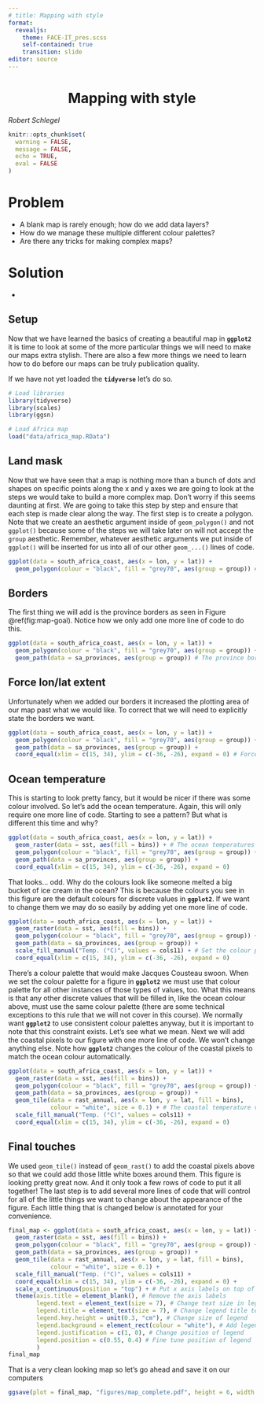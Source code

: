 ```yaml
---
# title: Mapping with style
format:
  revealjs:
    theme: FACE-IT_pres.scss
    self-contained: true
    transition: slide
editor: source
---
```


# Mapping with style {background-color="#008980" style="text-align: center"}

*Robert Schlegel*

```r
knitr::opts_chunk$set(
  warning = FALSE, 
  message = FALSE,
  echo = TRUE,
  eval = FALSE
)
```


# Problem

-   A blank map is rarely enough; how do we add data layers?
-   How do we manage these multiple different colour palettes?
-   Are there any tricks for making complex maps?

# Solution

-   


## Setup

Now that we have learned the basics of creating a beautiful map in **`ggplot2`** it is time to look at some of the more particular things we will need to make our maps extra stylish. There are also a few more things we need to learn how to do before our maps can be truly publication quality.

If we have not yet loaded the **`tidyverse`** let's do so.

```r
# Load libraries
library(tidyverse)
library(scales)
library(ggsn)

# Load Africa map
load("data/africa_map.RData")
```

## Land mask

Now that we have seen that a map is nothing more than a bunch of dots and shapes on specific points along the x and y axes we are going to look at the steps we would take to build a more complex map. Don't worry if this seems daunting at first. We are going to take this step by step and ensure that each step is made clear along the way. The first step is to create a polygon. Note that we create an aesthetic argument inside of `geom_polygon()` and not `ggplot()` because some of the steps we will take later on will not accept the `group` aesthetic. Remember, whatever aesthetic arguments we put inside of `ggplot()` will be inserted for us into all of our other `geom_...()` lines of code.

```r
ggplot(data = south_africa_coast, aes(x = lon, y = lat)) +
  geom_polygon(colour = "black", fill = "grey70", aes(group = group)) # The land mask
```

## Borders

The first thing we will add is the province borders as seen in Figure \@ref(fig:map-goal). Notice how we only add one more line of code to do this.

```r
ggplot(data = south_africa_coast, aes(x = lon, y = lat)) +
  geom_polygon(colour = "black", fill = "grey70", aes(group = group)) +
  geom_path(data = sa_provinces, aes(group = group)) # The province borders
```

## Force lon/lat extent

Unfortunately when we added our borders it increased the plotting area of our map past what we would like. To correct that we will need to explicitly state the borders we want.

```r
ggplot(data = south_africa_coast, aes(x = lon, y = lat)) +
  geom_polygon(colour = "black", fill = "grey70", aes(group = group)) +
  geom_path(data = sa_provinces, aes(group = group)) + 
  coord_equal(xlim = c(15, 34), ylim = c(-36, -26), expand = 0) # Force lon/lat extent
```

## Ocean temperature

This is starting to look pretty fancy, but it would be nicer if there was some colour involved. So let's add the ocean temperature. Again, this will only require one more line of code. Starting to see a pattern? But what is different this time and why?

```r
ggplot(data = south_africa_coast, aes(x = lon, y = lat)) +
  geom_raster(data = sst, aes(fill = bins)) + # The ocean temperatures
  geom_polygon(colour = "black", fill = "grey70", aes(group = group)) +
  geom_path(data = sa_provinces, aes(group = group)) +
  coord_equal(xlim = c(15, 34), ylim = c(-36, -26), expand = 0)
```

That looks... odd. Why do the colours look like someone melted a big bucket of ice cream in the ocean? This is because the colours you see in this figure are the default colours for discrete values in **`ggplot2`**. If we want to change them we may do so easily by adding yet one more line of code.

```r
ggplot(data = south_africa_coast, aes(x = lon, y = lat)) +
  geom_raster(data = sst, aes(fill = bins)) +
  geom_polygon(colour = "black", fill = "grey70", aes(group = group)) +
  geom_path(data = sa_provinces, aes(group = group)) +
  scale_fill_manual("Temp. (°C)", values = cols11) + # Set the colour palette
  coord_equal(xlim = c(15, 34), ylim = c(-36, -26), expand = 0)
```

There's a colour palette that would make Jacques Cousteau swoon. When we set the colour palette for a figure in **`ggplot2`** we must use that colour palette for all other instances of those types of values, too. What this means is that any other discrete values that will be filled in, like the ocean colour above, must use the same colour palette (there are some technical exceptions to this rule that we will not cover in this course). We normally want **`ggplot2`** to use consistent colour palettes anyway, but it is important to note that this constraint exists. Let's see what we mean. Next we will add the coastal pixels to our figure with one more line of code. We won't change anything else. Note how **`ggplot2`** changes the colour of the coastal pixels to match the ocean colour automatically.

```r
ggplot(data = south_africa_coast, aes(x = lon, y = lat)) +
  geom_raster(data = sst, aes(fill = bins)) +
  geom_polygon(colour = "black", fill = "grey70", aes(group = group)) +
  geom_path(data = sa_provinces, aes(group = group)) +
  geom_tile(data = rast_annual, aes(x = lon, y = lat, fill = bins), 
            colour = "white", size = 0.1) + # The coastal temperature values
  scale_fill_manual("Temp. (°C)", values = cols11) +
  coord_equal(xlim = c(15, 34), ylim = c(-36, -26), expand = 0)
```

## Final touches

We used `geom_tile()` instead of `geom_rast()` to add the coastal pixels above so that we could add those little white boxes around them. This figure is looking pretty great now. And it only took a few rows of code to put it all together! The last step is to add several more lines of code that will control for all of the little things we want to change about the appearance of the figure. Each little thing that is changed below is annotated for your convenience.

```r
final_map <- ggplot(data = south_africa_coast, aes(x = lon, y = lat)) +
  geom_raster(data = sst, aes(fill = bins)) +
  geom_polygon(colour = "black", fill = "grey70", aes(group = group)) +
  geom_path(data = sa_provinces, aes(group = group)) +
  geom_tile(data = rast_annual, aes(x = lon, y = lat, fill = bins), 
            colour = "white", size = 0.1) +
  scale_fill_manual("Temp. (°C)", values = cols11) +
  coord_equal(xlim = c(15, 34), ylim = c(-36, -26), expand = 0) +
  scale_x_continuous(position = "top") + # Put x axis labels on top of figure
  theme(axis.title = element_blank(), # Remove the axis labels
        legend.text = element_text(size = 7), # Change text size in legend
        legend.title = element_text(size = 7), # Change legend title text size
        legend.key.height = unit(0.3, "cm"), # Change size of legend
        legend.background = element_rect(colour = "white"), # Add legend background
        legend.justification = c(1, 0), # Change position of legend
        legend.position = c(0.55, 0.4) # Fine tune position of legend
        )
final_map
```

That is a very clean looking map so let's go ahead and save it on our computers

```r
ggsave(plot = final_map, "figures/map_complete.pdf", height = 6, width = 9)
```

